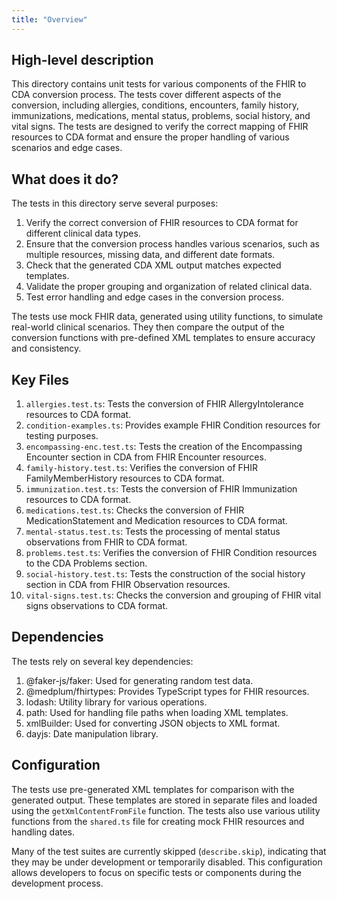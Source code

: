 ```yaml
---
title: "Overview"
---
```


## High-level description
This directory contains unit tests for various components of the FHIR to CDA conversion process. The tests cover different aspects of the conversion, including allergies, conditions, encounters, family history, immunizations, medications, mental status, problems, social history, and vital signs. The tests are designed to verify the correct mapping of FHIR resources to CDA format and ensure the proper handling of various scenarios and edge cases.

## What does it do?
The tests in this directory serve several purposes:

1. Verify the correct conversion of FHIR resources to CDA format for different clinical data types.
2. Ensure that the conversion process handles various scenarios, such as multiple resources, missing data, and different date formats.
3. Check that the generated CDA XML output matches expected templates.
4. Validate the proper grouping and organization of related clinical data.
5. Test error handling and edge cases in the conversion process.

The tests use mock FHIR data, generated using utility functions, to simulate real-world clinical scenarios. They then compare the output of the conversion functions with pre-defined XML templates to ensure accuracy and consistency.

## Key Files
1. `allergies.test.ts`: Tests the conversion of FHIR AllergyIntolerance resources to CDA format.
2. `condition-examples.ts`: Provides example FHIR Condition resources for testing purposes.
3. `encompassing-enc.test.ts`: Tests the creation of the Encompassing Encounter section in CDA from FHIR Encounter resources.
4. `family-history.test.ts`: Verifies the conversion of FHIR FamilyMemberHistory resources to CDA format.
5. `immunization.test.ts`: Tests the conversion of FHIR Immunization resources to CDA format.
6. `medications.test.ts`: Checks the conversion of FHIR MedicationStatement and Medication resources to CDA format.
7. `mental-status.test.ts`: Tests the processing of mental status observations from FHIR to CDA format.
8. `problems.test.ts`: Verifies the conversion of FHIR Condition resources to the CDA Problems section.
9. `social-history.test.ts`: Tests the construction of the social history section in CDA from FHIR Observation resources.
10. `vital-signs.test.ts`: Checks the conversion and grouping of FHIR vital signs observations to CDA format.

## Dependencies
The tests rely on several key dependencies:

1. @faker-js/faker: Used for generating random test data.
2. @medplum/fhirtypes: Provides TypeScript types for FHIR resources.
3. lodash: Utility library for various operations.
4. path: Used for handling file paths when loading XML templates.
5. xmlBuilder: Used for converting JSON objects to XML format.
6. dayjs: Date manipulation library.

## Configuration
The tests use pre-generated XML templates for comparison with the generated output. These templates are stored in separate files and loaded using the `getXmlContentFromFile` function. The tests also use various utility functions from the `shared.ts` file for creating mock FHIR resources and handling dates.

Many of the test suites are currently skipped (`describe.skip`), indicating that they may be under development or temporarily disabled. This configuration allows developers to focus on specific tests or components during the development process.